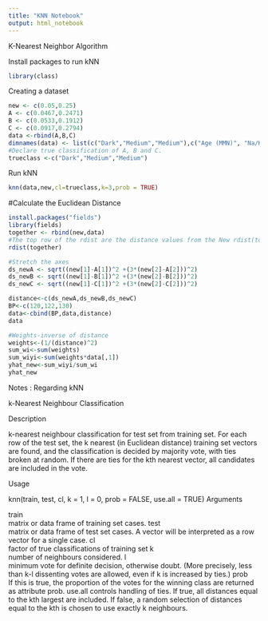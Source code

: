 ```yaml
---
title: "KNN Notebook"
output: html_notebook
---
```


K-Nearest Neighbor Algorithm

Install packages to run kNN
```r
library(class)
```
Creating a dataset
```r
new <- c(0.05,0.25)
A <- c(0.0467,0.2471)
B <- c(0.0533,0.1912)
C <- c(0.0917,0.2794)
data <-rbind(A,B,C)
dimnames(data) <- list(c("Dark","Medium","Medium"),c("Age (MMN)", "Na/K (MMN)"))
#Declare true classification of A, B and C.
trueclass <-c("Dark","Medium","Medium")
```
Run kNN
```r
knn(data,new,cl=trueclass,k=3,prob = TRUE)
```
#Calculate the Euclidean Distance
```r
install.packages("fields")
library(fields)
together <- rbind(new,data)
#The top row of the rdist are the distance values from the New rdist(together)
rdist(together)
```
```r
#Stretch the axes
ds_newA <- sqrt((new[1]-A[1])^2 +(3*(new[2]-A[2]))^2)
ds_newB <- sqrt((new[1]-B[1])^2 +(3*(new[2]-B[2]))^2)
ds_newC <- sqrt((new[1]-C[1])^2 +(3*(new[2]-C[2]))^2)

```

```r
distance<-c(ds_newA,ds_newB,ds_newC)
BP<-c(120,122,130)
data<-cbind(BP,data,distance)
data
```

```r
#Weights-inverse of distance
weights<-(1/(distance)^2)
sum_wi<-sum(weights)
sum_wiyi<-sum(weights*data[,1])
yhat_new<-sum_wiyi/sum_wi
yhat_new
```

Notes : Regarding kNN

k-Nearest Neighbour Classification

Description

k-nearest neighbour classification for test set from training set. For each row of the test set, the k nearest (in Euclidean distance) training set vectors are found, and the classification is decided by majority vote, with ties broken at random. If there are ties for the kth nearest vector, all candidates are included in the vote.

Usage

knn(train, test, cl, k = 1, l = 0, prob = FALSE, use.all = TRUE)
Arguments

train	
matrix or data frame of training set cases.
test	
matrix or data frame of test set cases. A vector will be interpreted as a row vector for a single case.
cl	
factor of true classifications of training set
k	
number of neighbours considered.
l	
minimum vote for definite decision, otherwise doubt. (More precisely, less than k-l dissenting votes are allowed, even if k is increased by ties.)
prob	
If this is true, the proportion of the votes for the winning class are returned as attribute prob.
use.all	
controls handling of ties. If true, all distances equal to the kth largest are included. If false, a random selection of distances equal to the kth is chosen to use exactly k neighbours.